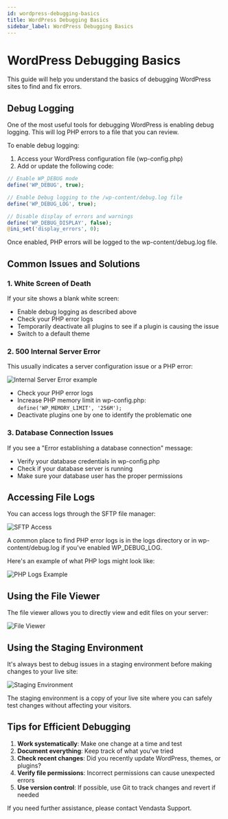 ```yaml
---
id: wordpress-debugging-basics
title: WordPress Debugging Basics
sidebar_label: WordPress Debugging Basics
---
```


# WordPress Debugging Basics

This guide will help you understand the basics of debugging WordPress sites to find and fix errors.

## Debug Logging

One of the most useful tools for debugging WordPress is enabling debug logging. This will log PHP errors to a file that you can review.

To enable debug logging:

1. Access your WordPress configuration file (wp-config.php)
2. Add or update the following code:

```php
// Enable WP_DEBUG mode
define('WP_DEBUG', true);

// Enable Debug logging to the /wp-content/debug.log file
define('WP_DEBUG_LOG', true);

// Disable display of errors and warnings
define('WP_DEBUG_DISPLAY', false);
@ini_set('display_errors', 0);
```

Once enabled, PHP errors will be logged to the wp-content/debug.log file.

## Common Issues and Solutions

### 1. White Screen of Death
If your site shows a blank white screen:
- Enable debug logging as described above
- Check your PHP error logs
- Temporarily deactivate all plugins to see if a plugin is causing the issue
- Switch to a default theme

### 2. 500 Internal Server Error
This usually indicates a server configuration issue or a PHP error:

![Internal Server Error example](/img/wordpress-dashboard/internal-server-error.png)

- Check your PHP error logs
- Increase PHP memory limit in wp-config.php: `define('WP_MEMORY_LIMIT', '256M');`
- Deactivate plugins one by one to identify the problematic one

### 3. Database Connection Issues
If you see a "Error establishing a database connection" message:
- Verify your database credentials in wp-config.php
- Check if your database server is running
- Make sure your database user has the proper permissions

## Accessing File Logs

You can access logs through the SFTP file manager:

![SFTP Access](/img/wordpress-dashboard/sftp-access.png)

A common place to find PHP error logs is in the logs directory or in wp-content/debug.log if you've enabled WP_DEBUG_LOG.

Here's an example of what PHP logs might look like:

![PHP Logs Example](/img/wordpress-dashboard/php-logs-example.png)

## Using the File Viewer

The file viewer allows you to directly view and edit files on your server:

![File Viewer](/img/wordpress-dashboard/file-viewer.png)

## Using the Staging Environment

It's always best to debug issues in a staging environment before making changes to your live site:

![Staging Environment](/img/wordpress-dashboard/staging-environment.png)

The staging environment is a copy of your live site where you can safely test changes without affecting your visitors.

## Tips for Efficient Debugging

1. **Work systematically**: Make one change at a time and test
2. **Document everything**: Keep track of what you've tried
3. **Check recent changes**: Did you recently update WordPress, themes, or plugins?
4. **Verify file permissions**: Incorrect permissions can cause unexpected errors
5. **Use version control**: If possible, use Git to track changes and revert if needed

If you need further assistance, please contact Vendasta Support.
